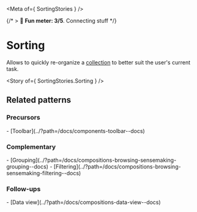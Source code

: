 
<Meta of={ SortingStories } />

{/* > 🙂 **Fun meter: 3/5**. Connecting stuff */}

# Sorting

Allows to quickly re-organize a [collection](../?path=/docs/concepts-collection--docs) to better suit the user's current task.

<Story of={ SortingStories.Sorting } />

## Related patterns
### Precursors
<div>
- [Toolbar](../?path=/docs/components-toolbar--docs)
</div>

### Complementary
<div>
- [Grouping](../?path=/docs/compositions-browsing-sensemaking-grouping--docs)
- [Filtering](../?path=/docs/compositions-browsing-sensemaking-filtering--docs)
</div>

### Follow-ups
<div>
- [Data view](../?path=/docs/compositions-data-view--docs)
</div>